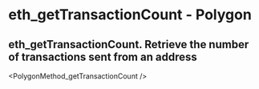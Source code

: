 # eth_getTransactionCount  - Polygon

## eth_getTransactionCount. Retrieve the number of transactions sent from an address


<PolygonMethod_getTransactionCount />
